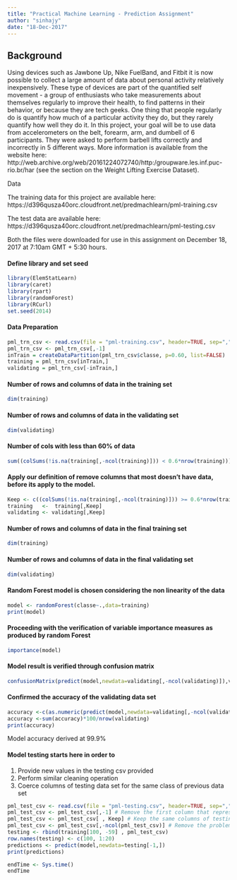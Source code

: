 ---
title: "Practical Machine Learning - Prediction Assignment"
author: "sinhajy"
date: "18-Dec-2017"
---

## Background
Using devices such as Jawbone Up, Nike FuelBand, and Fitbit it is now possible to collect a large amount of data about personal activity relatively inexpensively. These type of devices are part of the quantified self movement -  a group of enthusiasts who take measurements about themselves regularly to improve their health, to find patterns in their behavior, or because they are tech geeks. One thing that people regularly do is quantify how much of a particular activity they do, but they rarely quantify how well they do it. In this project, your goal will be to use data from accelerometers on the belt, forearm, arm, and dumbell of 6 participants. They were asked to perform barbell lifts correctly and incorrectly in 5 different ways. More information is available from the website here: http://web.archive.org/web/20161224072740/http:/groupware.les.inf.puc-rio.br/har (see the section on the Weight Lifting Exercise Dataset).

Data

The training data for this project are available here:
https://d396qusza40orc.cloudfront.net/predmachlearn/pml-training.csv

The test data are available here:
https://d396qusza40orc.cloudfront.net/predmachlearn/pml-testing.csv

Both the files were downloaded for use in this assignment on December 18, 2017 at 7:10am GMT + 5:30 hours.

#### Define library and set seed
```{r echo=FALSE, warning=FALSE, message=FALSE}
library(ElemStatLearn)
library(caret)
library(rpart)
library(randomForest)
library(RCurl)
set.seed(2014)
```

#### Data Preparation
```{r echo=FALSE}
pml_trn_csv <- read.csv(file = "pml-training.csv", header=TRUE, sep=",", na.strings=c("NA",""))
pml_trn_csv <- pml_trn_csv[,-1]
inTrain = createDataPartition(pml_trn_csv$classe, p=0.60, list=FALSE)
training = pml_trn_csv[inTrain,]
validating = pml_trn_csv[-inTrain,]
```

#### Number of rows and columns of data in the training set
```{r echo=FALSE}
dim(training)
```

#### Number of rows and columns of data in the validating set
```{r echo=FALSE}
dim(validating)
```

#### Number of cols with less than 60% of data
```{r echo=FALSE}
sum((colSums(!is.na(training[,-ncol(training)])) < 0.6*nrow(training)))
```

#### Apply our definition of remove columns that most doesn't have data, before its apply to the model.
```{r echo=FALSE}
Keep <- c((colSums(!is.na(training[,-ncol(training)])) >= 0.6*nrow(training)))
training   <-  training[,Keep]
validating <- validating[,Keep]
```

#### Number of rows and columns of data in the final training set
```{r echo=FALSE}
dim(training)
```

#### Number of rows and columns of data in the final validating set
```{r echo=FALSE}
dim(validating)
```

#### Random Forest model is chosen considering the non linearity of the data
```{r echo=FALSE}
model <- randomForest(classe~.,data=training)
print(model)
```

#### Proceeding with the verification of variable importance measures as produced by random Forest
```{r echo=FALSE}
importance(model)
```

#### Model result is verified through confusion matrix
```{r echo=FALSE}
confusionMatrix(predict(model,newdata=validating[,-ncol(validating)]),validating$classe)
```

#### Confirmed the accuracy of the validating data set
```{r echo=FALSE}
accuracy <-c(as.numeric(predict(model,newdata=validating[,-ncol(validating)])==validating$classe))
accuracy <-sum(accuracy)*100/nrow(validating)
print(accuracy)
```
Model accuracy derived at 99.9%

#### Model testing starts here in order to
1. Provide new values in the testing csv provided
2. Perform similar cleaning operation
3. Coerce columns of testing data set for the same class of previous data set
```{r echo=FALSE}
pml_test_csv <- read.csv(file = "pml-testing.csv", header=TRUE, sep=",", na.strings=c("NA",""))
pml_test_csv <- pml_test_csv[,-1] # Remove the first column that represents a ID 
pml_test_csv <- pml_test_csv[ , Keep] # Keep the same columns of testing dataset
pml_test_csv <- pml_test_csv[,-ncol(pml_test_csv)] # Remove the problem ID
testing <- rbind(training[100, -59] , pml_test_csv)
row.names(testing) <- c(100, 1:20)
predictions <- predict(model,newdata=testing[-1,])
print(predictions)

endTime <- Sys.time()
endTime
```